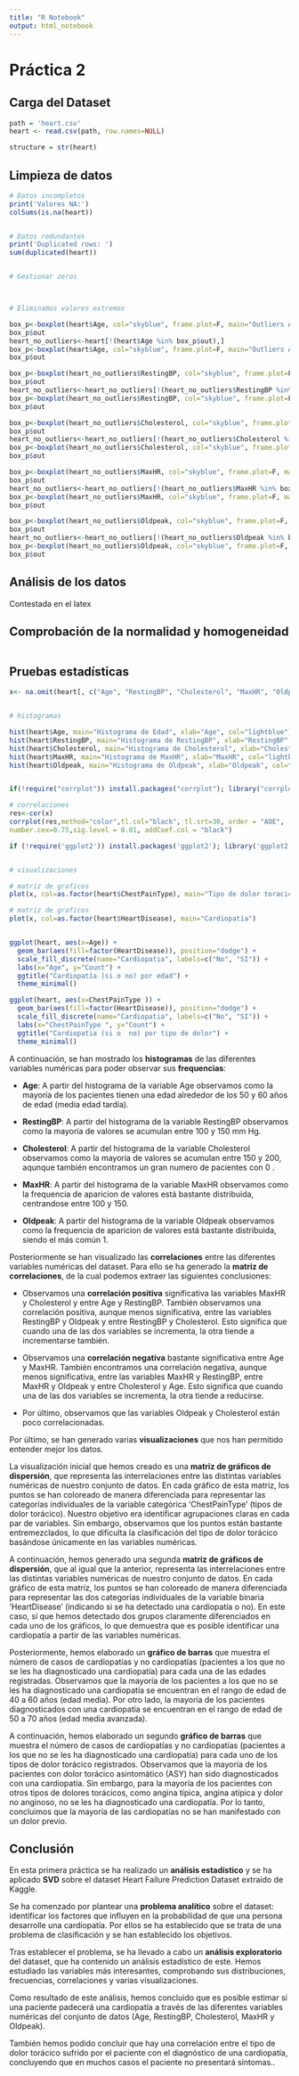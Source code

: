 ```yaml
---
title: "R Notebook"
output: html_notebook
---
```


# Práctica 2

## Carga del Dataset

```r
path = 'heart.csv'
heart <- read.csv(path, row.names=NULL)

structure = str(heart)
```

## Limpieza de datos

```r

# Datos incompletos
print('Valores NA:')
colSums(is.na(heart))


# Datos redundantes
print('Duplicated rows: ')
sum(duplicated(heart))


# Gestionar zeros



# Eliminamos valores extremos

box_p<-boxplot(heart$Age, col="skyblue", frame.plot=F, main="Outliers Age")
box_p$out
heart_no_outliers<-heart[!(heart$Age %in% box_p$out),]
box_p<-boxplot(heart$Age, col="skyblue", frame.plot=F, main="Outliers Age Removed")
box_p$out

box_p<-boxplot(heart_no_outliers$RestingBP, col="skyblue", frame.plot=F, main="Outliers RestingBP")
box_p$out
heart_no_outliers<-heart_no_outliers[!(heart_no_outliers$RestingBP %in% box_p$out),]
box_p<-boxplot(heart_no_outliers$RestingBP, col="skyblue", frame.plot=F, main="Outliers RestingBP Removed")
box_p$out

box_p<-boxplot(heart_no_outliers$Cholesterol, col="skyblue", frame.plot=F, main="Outliers Cholesterol")
box_p$out
heart_no_outliers<-heart_no_outliers[!(heart_no_outliers$Cholesterol %in% box_p$out),]
box_p<-boxplot(heart_no_outliers$Cholesterol, col="skyblue", frame.plot=F, main="Outliers Cholesterol Removed")
box_p$out

box_p<-boxplot(heart_no_outliers$MaxHR, col="skyblue", frame.plot=F, main="Outliers MaxHR")
box_p$out
heart_no_outliers<-heart_no_outliers[!(heart_no_outliers$MaxHR %in% box_p$out),]
box_p<-boxplot(heart_no_outliers$MaxHR, col="skyblue", frame.plot=F, main="Outliers MaxHR Removed")
box_p$out

box_p<-boxplot(heart_no_outliers$Oldpeak, col="skyblue", frame.plot=F, main="Outliers Oldpeak")
box_p$out
heart_no_outliers<-heart_no_outliers[!(heart_no_outliers$Oldpeak %in% box_p$out),]
box_p<-boxplot(heart_no_outliers$Oldpeak, col="skyblue", frame.plot=F, main="Outliers Oldpeak Removed")
box_p$out
```

## Análisis de los datos
Contestada en el latex


## Comprobación de la normalidad y homogeneidad


```r



```


## Pruebas estadísticas

```r

x<- na.omit(heart[, c("Age", "RestingBP", "Cholesterol", "MaxHR", "Oldpeak")])


# histogramas

hist(heart$Age, main="Histograma de Edad", xlab="Age", col="lightblue")
hist(heart$RestingBP, main="Histograma de RestingBP", xlab="RestingBP", col="lightblue")
hist(heart$Cholesterol, main="Histograma de Cholesterol", xlab="Cholesterol", col="lightblue")
hist(heart$MaxHR, main="Histograma de MaxHR", xlab="MaxHR", col="lightblue")
hist(heart$Oldpeak, main="Histograma de Oldpeak", xlab="Oldpeak", col="lightblue")


if(!require("corrplot")) install.packages("corrplot"); library("corrplot")

# correlaciones
res<-cor(x)
corrplot(res,method="color",tl.col="black", tl.srt=30, order = "AOE",
number.cex=0.75,sig.level = 0.01, addCoef.col = "black")

if (!require('ggplot2')) install.packages('ggplot2'); library('ggplot2')


# visualizaciones

# matriz de graficos
plot(x, col=as.factor(heart$ChestPainType), main="Tipo de dolor toracico")

# matriz de graficos
plot(x, col=as.factor(heart$HeartDisease), main="Cardiopatía")


ggplot(heart, aes(x=Age)) +
  geom_bar(aes(fill=factor(HeartDisease)), position="dodge") +
  scale_fill_discrete(name="Cardiopatia", labels=c("No", "SI")) +
  labs(x="Age", y="Count") +
  ggtitle("Cardiopatía (si o no) por edad") +
  theme_minimal()

ggplot(heart, aes(x=ChestPainType )) +
  geom_bar(aes(fill=factor(HeartDisease)), position="dodge") +
  scale_fill_discrete(name="Cardiopatia", labels=c("No", "SI")) +
  labs(x="ChestPainType ", y="Count") +
  ggtitle("Cardiopatia (si o  no) por tipo de dolor") +
  theme_minimal()
```

A continuación, se han mostrado los **histogramas** de las diferentes variables numéricas para poder observar sus **frequencias**:

-   **Age**: A partir del histograma de la variable Age observamos como la mayoría de los pacientes tienen una edad alrededor de los 50 y 60 años de edad (media edad tardía).

-   **RestingBP**: A partir del histograma de la variable RestingBP observamos como la mayoría de valores se acumulan entre 100 y 150 mm Hg.

-   **Cholesterol**: A partir del histograma de la variable Cholesterol observamos como la mayoría de valores se acumulan entre 150 y 200, aqunque también encontramos un gran numero de pacientes con 0 .

-   **MaxHR**: A partir del histograma de la variable MaxHR observamos como la frequencia de aparicion de valores está bastante distribuida, centrandose entre 100 y 150.

-   **Oldpeak**: A partir del histograma de la variable Oldpeak observamos como la frequencia de aparicion de valores está bastante distribuida, siendo el más común 1.

Posteriormente se han visualizado las **correlaciones** entre las diferentes variables numéricas del dataset. Para ello se ha generado la **matriz de correlaciones**, de la cual podemos extraer las siguientes conclusiones:

-   Observamos una **correlación positiva** significativa las variables MaxHR y Cholesterol y entre Age y RestingBP. También observamos una correlación positiva, aunque menos significativa, entre las variables RestingBP y Oldpeak y entre RestingBP y Cholesterol. Esto significa que cuando una de las dos variables se incrementa, la otra tiende a incrementarse también.

-   Observamos una **correlación negativa** bastante significativa entre Age y MaxHR. También encontramos una correlación negativa, aunque menos significativa, entre las variables MaxHR y RestingBP, entre MaxHR y Oldpeak y entre Cholesterol y Age. Esto significa que cuando una de las dos variables se incrementa, la otra tiende a reducirse.

-   Por último, observamos que las variables Oldpeak y Cholesterol están poco correlacionadas.

Por último, se han generado varias **visualizaciones** que nos han permitido entender mejor los datos.

La visualización inicial que hemos creado es una **matriz de gráficos de dispersión**, que representa las interrelaciones entre las distintas variables numéricas de nuestro conjunto de datos. En cada gráfico de esta matriz, los puntos se han coloreado de manera diferenciada para representar las categorías individuales de la variable categórica 'ChestPainType' (tipos de dolor torácico). Nuestro objetivo era identificar agrupaciones claras en cada par de variables. Sin embargo, observamos que los puntos están bastante entremezclados, lo que dificulta la clasificación del tipo de dolor torácico basándose únicamente en las variables numéricas.

A continuación, hemos generado una segunda **matriz de gráficos de dispersión**, que al igual que la anterior, representa las interrelaciones entre las distintas variables numéricas de nuestro conjunto de datos. En cada gráfico de esta matriz, los puntos se han coloreado de manera diferenciada para representar las dos categorías individuales de la variable binaria 'HeartDisease' (indicando si se ha detectado una cardiopatía o no). En este caso, sí que hemos detectado dos grupos claramente diferenciados en cada uno de los gráficos, lo que demuestra que es posible identificar una cardiopatía a partir de las variables numéricas.

Posteriormente, hemos elaborado un **gráfico de barras** que muestra el número de casos de cardiopatías y no cardiopatías (pacientes a los que no se les ha diagnosticado una cardiopatía) para cada una de las edades registradas. Observamos que la mayoría de los pacientes a los que no se les ha diagnosticado una cardiopatía se encuentran en el rango de edad de 40 a 60 años (edad media). Por otro lado, la mayoría de los pacientes diagnosticados con una cardiopatía se encuentran en el rango de edad de 50 a 70 años (edad media avanzada).

A continuación, hemos elaborado un segundo **gráfico de barras** que muestra el número de casos de cardiopatías y no cardiopatías (pacientes a los que no se les ha diagnosticado una cardiopatía) para cada uno de los tipos de dolor torácico registrados. Observamos que la mayoría de los pacientes con dolor torácico asintomático (ASY) han sido diagnosticados con una cardiopatía. Sin embargo, para la mayoría de los pacientes con otros tipos de dolores torácicos, como angina típica, angina atípica y dolor no anginoso, no se les ha diagnosticado una cardiopatía. Por lo tanto, concluimos que la mayoría de las cardiopatías no se han manifestado con un dolor previo.

## Conclusión

En esta primera práctica se ha realizado un **análisis estadístico** y se ha aplicado **SVD** sobre el dataset Heart Failure Prediction Dataset extraído de Kaggle.

Se ha comenzado por plantear una **problema analítico** sobre el dataset: identificar los factores que influyen en la probabilidad de que una persona desarrolle una cardiopatía. Por ellos se ha establecido que se trata de una problema de clasificación y se han establecido los objetivos.

Tras establecer el problema, se ha llevado a cabo un **análisis exploratorio** del dataset, que ha contenido un análisis estadístico de este. Hemos estudiado las variables más interesantes, comprobando sus distribuciones, frecuencias, correlaciones y varias visualizaciones.

Como resultado de este análisis, hemos concluido que es posible estimar si una paciente padecerá una cardiopatía a través de las diferentes variables numéricas del conjunto de datos (Age, RestingBP, Cholesterol, MaxHR y Oldpeak).

También hemos podido concluir que hay una correlación entre el tipo de dolor torácico sufrido por el paciente con el diagnóstico de una cardiopatía, concluyendo que en muchos casos el paciente no presentará síntomas..
